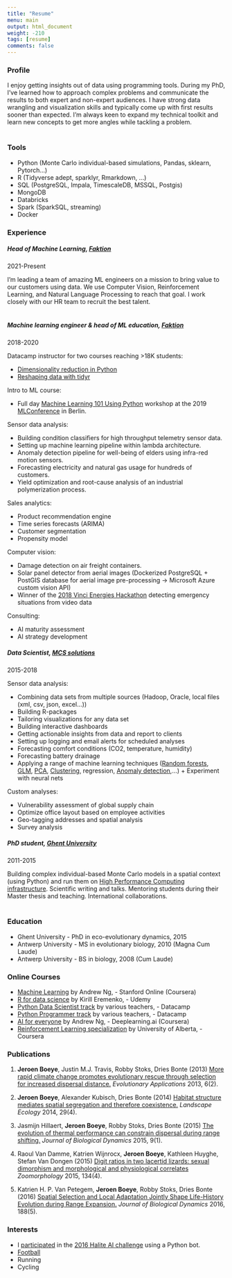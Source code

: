 ```yaml
---
title: "Resume"
menu: main
output: html_document
weight: -210
tags: [resume]
comments: false
---
```


### Profile

I enjoy getting insights out of data using programming tools. During my PhD, I've learned how to approach complex problems and communicate the results to both expert and non-expert audiences. I have strong data wrangling and visualization skills and typically come up with first results sooner than expected. I'm always keen to expand my technical toolkit and learn new concepts to get more angles while tackling a problem.
<br><br>

### Tools

* Python (Monte Carlo individual-based simulations, Pandas, sklearn, Pytorch...)
* R (Tidyverse adept, sparklyr, Rmarkdown, ...)
* SQL (PostgreSQL, Impala, TimescaleDB, MSSQL, Postgis)
* MongoDB
* Databricks
* Spark (SparkSQL, streaming)
* Docker
<br>

### Experience

##### Head of Machine Learning, [Faktion](https://www.faktion.com/)
2021-Present

I'm leading a team of amazing ML engineers on a mission to bring value to our customers using data. We use Computer Vision, Reinforcement Learning, and Natural Language Processing to reach that goal. I work closely with our HR team to recruit the best talent.
<br><br>

##### Machine learning engineer & head of ML education, [Faktion](https://www.faktion.com/)
2018-2020

Datacamp instructor for two courses reaching >18K students:

* [Dimensionality reduction in Python](https://www.datacamp.com/courses/dimensionality-reduction-in-python)
* [Reshaping data with tidyr](https://www.datacamp.com/courses/reshaping-data-with-tidyr)

Intro to ML course:

* Full day [Machine Learning 101 Using Python](https://github.com/jeroenboeye/ml-tutorial) workshop at the 2019 [MLConference](https://mlconference.ai/) in Berlin.

Sensor data analysis:

* Building condition classifiers for high throughput telemetry sensor data.
* Setting up machine learning pipeline within lambda architecture.
* Anomaly detection pipeline for well-being of elders using infra-red motion sensors.
* Forecasting electricity and natural gas usage for hundreds of customers.
* Yield optimization and root-cause analysis of an industrial polymerization process.

Sales analytics:

* Product recommendation engine
* Time series forecasts (ARIMA)
* Customer segmentation
* Propensity model

Computer vision:

* Damage detection on air freight containers.
* Solar panel detector from aerial images (Dockerized PostgreSQL + PostGIS database for aerial image pre-processing -> Microsoft Azure custom vision API)
* Winner of the [2018 Vinci Energies Hackathon](https://www.faction.xyz/human-activity-capturer-and-klassifier-wins-first-prize-at-vinci-energies-hackathon/) detecting emergency situations from video data

Consulting:

* AI maturity assessment 
* AI strategy development
  
##### Data Scientist, [MCS solutions](https://www.mcssolutions.com/)
2015-2018
 
Sensor data analysis:

* Combining data sets from multiple sources (Hadoop, Oracle, local files (xml, csv, json, excel...))
* Building R-packages
* Tailoring visualizations for any data set
* Building interactive dashboards
* Getting actionable insights from data and report to clients
* Setting up logging and email alerts for scheduled analyses
* Forecasting comfort conditions (CO2, temperature, humidity)
* Forecasting battery drainage
* Applying a range of machine learning techniques ([Random forests](https://en.wikipedia.org/wiki/Random_forest), [GLM](https://en.wikipedia.org/wiki/Generalized_linear_model), [PCA](https://en.wikipedia.org/wiki/Principal_component_analysis), [Clustering](https://en.wikipedia.org/wiki/K-means_clustering), regression, [Anomaly detection](https://en.wikipedia.org/wiki/Anomaly_detection),...) + Experiment with neural nets

Custom analyses:

* Vulnerability assessment of global supply chain
* Optimize office layout based on employee activities
* Geo-tagging addresses and spatial analysis
* Survey analysis
  
##### PhD student, [Ghent University](http://www.ecology.ugent.be/terec/)
2011-2015
 
Building complex individual-based Monte Carlo models in a spatial context (using Python) and run them on [High Performance Computing infrastructure](https://www.ugent.be/hpc/en). Scientific writing and talks. Mentoring students during their Master thesis and teaching. International collaborations.
<br><br>

### Education

* Ghent University - PhD in eco-evolutionary dynamics, 2015
* Antwerp University - MS in evolutionary biology, 2010 (Magna Cum Laude)
* Antwerp University - BS in biology, 2008 (Cum Laude)
  
### Online Courses

* [Machine Learning](/files/Coursera_machine_learning.pdf) by Andrew Ng, - Stanford Online (Coursera)
* [R for data science](/figs/udemy_R_data_science.jpg) by Kirill Eremenko, - Udemy
* [Python Data Scientist track](https://www.datacamp.com/statement-of-accomplishment/track/44a5321ee748768340d8691ca3964cf9bf11eedc) by various teachers, - Datacamp
* [Python Programmer track](https://www.datacamp.com/statement-of-accomplishment/track/2f4f712243746878e61b9fd60e6bcb695b205ac0) by various teachers, - Datacamp
* [AI for everyone](https://www.coursera.org/account/accomplishments/verify/2MQG95D545NY) by Andrew Ng, - Deeplearning.ai (Coursera)
* [Reinforcement Learning specialization](https://www.coursera.org/account/accomplishments/specialization/UUAXXX9DGD5Q) by University of Alberta, - Coursera
  
### Publications

1. **Jeroen Boeye**, Justin M.J. Travis, Robby Stoks, Dries Bonte (2013) [More rapid climate change promotes evolutionary rescue through selection for increased dispersal distance.](http://onlinelibrary.wiley.com/doi/10.1111/eva.12004/full) *Evolutionary Applications* 2013, 6(2).

2. **Jeroen Boeye**, Alexander Kubisch, Dries Bonte (2014) [Habitat structure mediates spatial segregation and therefore coexistence.](https://link.springer.com/article/10.1007/s10980-014-0010-6) *Landscape Ecology* 2014, 29(4).

3. Jasmijn Hillaert, **Jeroen Boeye**, Robby Stoks, Dries Bonte (2015) [The evolution of thermal performance can constrain dispersal during range shifting.](http://www.tandfonline.com/doi/abs/10.1080/17513758.2015.1078503) *Journal of Biological Dynamics* 2015, 9(1).

4. Raoul Van Damme, Katrien Wijnrocx, **Jeroen Boeye**, Kathleen Huyghe, Stefan Van Dongen (2015) [Digit ratios in two lacertid lizards: sexual dimorphism and morphological and physiological correlates](https://link.springer.com/article/10.1007/s00435-015-0275-6) *Zoomorphology* 2015, 134(4).

5. Katrien H. P. Van Petegem, **Jeroen Boeye**, Robby Stoks, Dries Bonte (2016) [Spatial Selection and Local Adaptation Jointly Shape Life-History Evolution during Range Expansion.](http://www.journals.uchicago.edu/doi/abs/10.1086/688666#fn2) *Journal of Biological Dynamics* 2016, 188(5).
  
### Interests

* I [participated](https://2016.halite.io/user.php?userID=4991) in the [2016 Halite AI challenge](https://2016.halite.io/index.php) using a Python bot.
* [Football](/figs/football.jpg)
* Running
* Cycling
